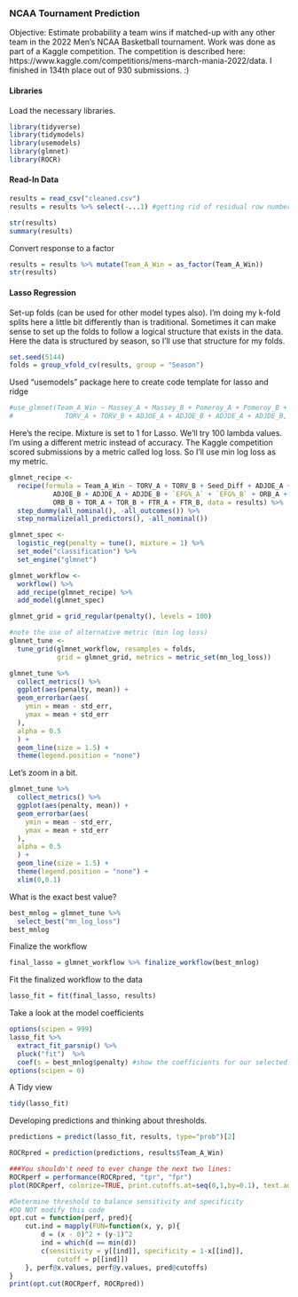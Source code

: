 ### NCAA Tournament Prediction

Objective: Estimate probability a team wins if matched-up with any other team in the 2022 Men's NCAA Basketball tournament. Work was done as part of a Kaggle competition. The competition is described here: https://www.kaggle.com/competitions/mens-march-mania-2022/data. I finished in 134th place out of 930 submissions. :)

#### Libraries

Load the necessary libraries.  
```{r, include = FALSE}
library(tidyverse)  
library(tidymodels)
library(usemodels)
library(glmnet)
library(ROCR)
```

#### Read-In Data
```{r}
results = read_csv("cleaned.csv")
results = results %>% select(-...1) #getting rid of residual row number column
```

```{r}
str(results)
summary(results)
```
Convert response to a factor
```{r}
results = results %>% mutate(Team_A_Win = as_factor(Team_A_Win))
str(results)
```

#### Lasso Regression

Set-up folds (can be used for other model types also). I'm doing my k-fold splits here a little bit differently than is traditional. Sometimes it can make sense to set up the folds to follow a logical structure that exists in the data. Here the data is structured by season, so I'll use that structure for my folds.  
```{r}
set.seed(5144)
folds = group_vfold_cv(results, group = "Season")
```

Used "usemodels" package here to create code template for lasso and ridge
```{r}
#use_glmnet(Team_A_Win ~ Massey_A + Massey_B + Pomeroy_A + Pomeroy_B + 
#             TORV_A + TORV_B + ADJOE_A + ADJOE_B + ADJDE_A + ADJDE_B, data = results)
```

Here's the recipe. Mixture is set to 1 for Lasso. We'll try 100 lambda values. I'm using a different metric instead of accuracy. The Kaggle competition scored submissions by a metric called log loss. So I'll use min log loss as my metric.  
```{r}
glmnet_recipe <- 
  recipe(formula = Team_A_Win ~ TORV_A + TORV_B + Seed_Diff + ADJOE_A + 
           ADJOE_B + ADJDE_A + ADJDE_B + `EFG%_A` + `EFG%_B` + ORB_A + 
           ORB_B + TOR_A + TOR_B + FTR_A + FTR_B, data = results) %>% 
  step_dummy(all_nominal(), -all_outcomes()) %>% 
  step_normalize(all_predictors(), -all_nominal()) 

glmnet_spec <- 
  logistic_reg(penalty = tune(), mixture = 1) %>% 
  set_mode("classification") %>% 
  set_engine("glmnet") 

glmnet_workflow <- 
  workflow() %>% 
  add_recipe(glmnet_recipe) %>% 
  add_model(glmnet_spec) 

glmnet_grid = grid_regular(penalty(), levels = 100)

#note the use of alternative metric (min log loss)
glmnet_tune <- 
  tune_grid(glmnet_workflow, resamples = folds, 
            grid = glmnet_grid, metrics = metric_set(mn_log_loss))
```

```{r}
glmnet_tune %>%
  collect_metrics() %>%
  ggplot(aes(penalty, mean)) +
  geom_errorbar(aes(
    ymin = mean - std_err,
    ymax = mean + std_err
  ),
  alpha = 0.5
  ) +
  geom_line(size = 1.5) +
  theme(legend.position = "none")
```

Let's zoom in a bit.
```{r}
glmnet_tune %>%
  collect_metrics() %>%
  ggplot(aes(penalty, mean)) +
  geom_errorbar(aes(
    ymin = mean - std_err,
    ymax = mean + std_err
  ),
  alpha = 0.5
  ) +
  geom_line(size = 1.5) +
  theme(legend.position = "none") + 
  xlim(0,0.1)
```


What is the exact best value?  
```{r}
best_mnlog = glmnet_tune %>%
  select_best("mn_log_loss")
best_mnlog
```
Finalize the workflow
```{r}
final_lasso = glmnet_workflow %>% finalize_workflow(best_mnlog)
```

Fit the finalized workflow to the data
```{r}
lasso_fit = fit(final_lasso, results)
```

Take a look at the model coefficients
```{r}
options(scipen = 999)
lasso_fit %>%
  extract_fit_parsnip() %>%
  pluck("fit")  %>% 
  coef(s = best_mnlog$penalty) #show the coefficients for our selected lambda value
options(scipen = 0)
```

A Tidy view
```{r}
tidy(lasso_fit)
```

Developing predictions and thinking about thresholds.  
```{r}
predictions = predict(lasso_fit, results, type="prob")[2]

ROCRpred = prediction(predictions, results$Team_A_Win) 

###You shouldn't need to ever change the next two lines:
ROCRperf = performance(ROCRpred, "tpr", "fpr")
plot(ROCRperf, colorize=TRUE, print.cutoffs.at=seq(0,1,by=0.1), text.adj=c(-0.2,1.7))
```

```{r}
#Determine threshold to balance sensitivity and specificity
#DO NOT modify this code
opt.cut = function(perf, pred){
    cut.ind = mapply(FUN=function(x, y, p){
        d = (x - 0)^2 + (y-1)^2
        ind = which(d == min(d))
        c(sensitivity = y[[ind]], specificity = 1-x[[ind]], 
            cutoff = p[[ind]])
    }, perf@x.values, perf@y.values, pred@cutoffs)
}
print(opt.cut(ROCRperf, ROCRpred))
```
